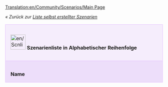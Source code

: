 [[Translation:en/Community/Scenarios/Main Page]]
{{de/Übersetzung|Scenarios List|30}}


''« Zurück zur [[de/Archive/Lists/Liste selbst erstellter Szenarien|Liste selbst erstellter Szenarien]]''

{| cellspacing="3" class="mainpagetable" align="center" width="100%"
|- valign="top" 
|colspan="11" style="font-size: 100%; BACKGROUND-COLOR: #F5EDFC; border: 1px solid #E1BBFF; margin: 0; padding: 1em; text-align: left; width:14%"|[[File:en/Scnlist-alphabetical.png|48px]] <font size="3">'''Szenarienliste in Alphabetischer Reihenfolge'''</font>
|-
|style="font-size: 100%; BACKGROUND-COLOR: #EDDEFA; border: 1px solid #E1BBFF; margin: 0; padding: 1em 1em 0em 1em; text-align: left;"|'''Name'''
|style="font-size: 100%; BACKGROUND-COLOR: #EDDEFA; border: 1px solid #E1BBFF; margin: 0; padding: 1em 1em 0em 1em; text-align: left;"|'''Beschreibung'''
|style="font-size: 100%; BACKGROUND-COLOR: #EDDEFA; border: 1px solid #E1BBFF; margin: 0; padding: 1em 1em 0em 1em; text-align: left;"|'''Schwierigkeit'''
|style="font-size: 100%; BACKGROUND-COLOR: #EDDEFA; border: 1px solid #E1BBFF; margin: 0; padding: 1em 1em 0em 1em; text-align: left;"|'''Klima'''
|style="font-size: 100%; BACKGROUND-COLOR: #EDDEFA; border: 1px solid #E1BBFF; margin: 0; padding: 1em 1em 0em 1em; text-align: left;"|'''Größe'''
|style="font-size: 100%; BACKGROUND-COLOR: #EDDEFA; border: 1px solid #E1BBFF; margin: 0; padding: 1em 1em 0em 1em; text-align: left;"|'''Landschaftstyp'''
|style="font-size: 100%; BACKGROUND-COLOR: #EDDEFA; border: 1px solid #E1BBFF; margin: 0; padding: 1em 1em 0em 1em; text-align: left;"|'''Städte'''
|style="font-size: 100%; BACKGROUND-COLOR: #EDDEFA; border: 1px solid #E1BBFF; margin: 0; padding: 1em 1em 0em 1em; text-align: left;"|'''Industrien'''
|style="font-size: 100%; BACKGROUND-COLOR: #EDDEFA; border: 1px solid #E1BBFF; margin: 0; padding: 1em 1em 0em 1em; text-align: left;"|'''Basierend auf der realen Welt'''
|style="font-size: 100%; BACKGROUND-COLOR: #EDDEFA; border: 1px solid #E1BBFF; margin: 0; padding: 1em 1em 0em 1em; text-align: left;"|'''OpenTTD-Version'''
|style="font-size: 100%; BACKGROUND-COLOR: #EDDEFA; border: 1px solid #E1BBFF; margin: 0; padding: 1em 1em 0em 1em; text-align: left;"|'''Autor'''

{{en/ScenariosListRow|name=[[en/Community/Scenarios/(Don't) Hurt Your Eyes ;-)|(Don't) Hurt Your Eyes ;-)]]
|description=Eine Spielzeugland-Karte, die mit dem originalen TTD erstellt wurde.
|difficulty=[[de/Archive/Lists/Szenarien nach Schwierigkeit - Normal|Normal]]
|setting=[[de/Archive/Lists/Szenarien nach Klima - Spielzeugland|Spielzeugland]]
|size=[[en/Archive/Lists/Scenarios by Size 256x256|256x256]]
|relief=[[en/Archive/Lists/Flat Scenarios|Flat]]
|towns=Normal 
|industries=[[en/Archive/Lists/Scenarios by Quantity of Industries - Normal|Normal]]
|realworld=no 
|version=any
|author=[[en/Sleepie|Sleepie]] 
}}

{{en/ScenariosListRow|name=[[en/Community/Scenarios/A Mars Odyssey|A Mars Odyssey v0.5]]
|description=
|difficulty=[[de/Archive/Lists/Szenarien nach Schwierigkeit - Einfach|Einfach]]
|setting=[[de/Archive/Lists/Szenarien nach Klima - Speziell|Speziell (Mars)]]
|size=[[en/Archive/Lists/Scenarios by Size 256x256|256x256]]
|relief=[[en/Archive/Lists/Flat Scenarios|Flat]]
|towns=Normal
|industries=[[en/Archive/Lists/Scenarios by Quantity of Industries - Normal|Normal]]
|realworld=no
|version=0.5.0
|author=Ominus
}}

{{en/ScenariosListRow|name=[[en/Community/Scenarios/Alexander to Karthoum|Alexander to Karthoum]]
|description=Diese Karte basiert auf einer Höhenkarte des Nils.
|difficulty=[[de/Archive/Lists/Szenarien nach Schwierigkeit - Normal|Normal]]
|setting=[[de/Archive/Lists/Szenarien nach Klima - Sub-Tropisch|Sub-Tropisch]]
|size=[[en/Archive/Lists/Scenarios by Size 512x2048|512x2048]]
|relief=[[en/Archive/Lists/Flat Scenarios|Flat]]
|towns=Normal
|industries=[[en/Archive/Lists/Scenarios by Quantity of Industries - Normal|Normal]]
|realworld=[[en/Archive/Lists/Scenarios Based on Real World|The Nile from the delta to Karthoum]]
|version=0.5.0
|author=thebrightside
}}

{{en/ScenariosListRow|name=[[en/Community/Scenarios/Europe|CarstsEuropeScenario]]
|description=Europa basierend auf NASA SRTM-Daten
|difficulty=[[de/Archive/Lists/Szenarien nach Schwierigkeit - Normal|Normal]]
|setting=[[de/Archive/Lists/Szenarien nach Klima - Gemäßigt|Gemäßigt]]
|size=[[en/Archive/Lists/Scenarios by Size 2048x2048|2048x2048]]
|relief=[[en/Archive/Lists/Mixed Relief Scenarios|Mixed]]
|towns=High
|industries=[[en/Archive/Lists/Scenarios by Quantity of Industries - High|High]]
|realworld=[[en/Archive/Lists/Scenarios Based on Real World|Europe]]
|version=0.5.0
|author=[[en/CARST|CARST]]
}}

{{en/ScenariosListRow|name=[[en/Community/Scenarios/CarstsMonsterScenario v3|CarstsMonsterScenario_v3]]
|description=Hunderte von Städten und Industrien
|difficulty=[[de/Archive/Lists/Szenarien nach Schwierigkeit - Einfach|Einfach]]
|setting=[[de/Archive/Lists/Szenarien nach Klima - Gemäßigt|Gemäßigt]]
|size=[[en/Archive/Lists/Scenarios by Size 2048x2048|2048x2048]]
|relief=[[en/Archive/Lists/Flat Scenarios|Flat]]
|towns=High
|industries=[[en/Archive/Lists/Scenarios by Quantity of Industries - High|High]]
|realworld=no
|version=0.5.0
|author=[[en/CARST|CARST]]
}}

{{en/ScenariosListRow|name=[[en/Community/Scenarios/CarstsTrainingScenario v3|CarstsTrainingScenario_v3]]
|description=Trainingskarte mit sechs Städten
|difficulty=[[de/Archive/Lists/Szenarien nach Schwierigkeit - Einfach|Einfach]]
|setting=[[de/Archive/Lists/Szenarien nach Klima - Gemäßigt|Gemäßigt]]
|size=[[en/Archive/Lists/Scenarios by Size 256x256|256x256]]
|relief=[[en/Archive/Lists/Very Flat Scenarios|Very Flat]]
|towns=Low
|industries=[[en/Archive/Lists/Scenarios by Quantity of Industries - High|High]]
|realworld=no
|version=0.6.0
|author=[[en/CARST|CARST]]
}}

{{en/ScenariosListRow|name=[[en/Community/Scenarios/CarstsWorldScenario|CarstsWorldScenario]]
|description=Der Planet Erde basierend auf Satellitendaten.
|difficulty=[[de/Archive/Lists/Szenarien nach Schwierigkeit - Normal|Normal]]
|setting=[[de/Archive/Lists/Szenarien nach Klima - Gemäßigt|Gemäßigt]]
|size=[[en/Archive/Lists/Scenarios with greater Size than 2048x2048 or Size not listed|8192x4096]]
|relief=[[en/Archive/Lists/Mixed Relief Scenarios|Mixed]]
|towns=Normal
|industries=[[en/Archive/Lists/Scenarios by Quantity of Industries - Normal|Normal]]
|realworld=[[en/Archive/Lists/Scenarios Based on Real World|Earth]]
|version=0.6.0
|author=[[en/CARST|CARST]]
}}

{{en/ScenariosListRow|name=[[en/Community/Scenarios/Chatham Islands|Chatham Islands v0.5]]
|description=Neuseeland's [https://www.wikipedia.org/wiki/Chatham_Islands Chatham Islands]
|difficulty=[[de/Archive/Lists/Szenarien nach Schwierigkeit - Normal|Normal]]
|setting=[[de/Archive/Lists/Szenarien nach Klima - Sub-Tropisch|Sub-Tropisch]]
|size=[[en/Archive/Lists/Scenarios by Size 1024x1024|1024x1024]]
|relief=[[en/Archive/Lists/Hilly Scenarios|Hilly]]
|towns=High
|industries=[[en/Archive/Lists/Scenarios by Quantity of Industries - High|High]]
|realworld=[[en/Archive/Lists/Scenarios Based on Real World|Chatham Islands (Terrain only)]]
|version=0.5.0
|author=Ominus
}}

{{en/ScenariosListRow|name=[[en/Community/Scenarios/Climb up the Mountains|Climb up the Mountains]]
|description=Erstellt mit dem originalen TTD
|difficulty=[[de/Archive/Lists/Szenarien nach Schwierigkeit - Normal|Normal]]
|setting=[[de/Archive/Lists/Szenarien nach Klima - Sub-Arktisch|Sub-Arktisch]]
|size=[[en/Archive/Lists/Scenarios by Size 256x256|256x256]]
|relief=[[en/Archive/Lists/Mixed Relief Scenarios|Mixed]]
|towns=Normal
|industries=[[en/Archive/Lists/Scenarios by Quantity of Industries - Normal|Normal]]
|realworld=no
|version=any
|author=[[en/Sleepie|Sleepie]]
}}

{{en/ScenariosListRow|name=[[en/Community/Scenarios/Cuba|Cuba]]
|description=
|difficulty=[[de/Archive/Lists/Szenarien nach Schwierigkeit - Normal|Normal]]
|setting=[[de/Archive/Lists/Szenarien nach Klima - Sub-Tropisch|Sub-Tropisch]]
|size=[[en/Archive/Lists/Scenarios by Size 1024x512|1024x512]]
|relief=[[en/Archive/Lists/Mixed Relief Scenarios|Mixed]]
|towns=Normal
|industries=[[en/Archive/Lists/Scenarios by Quantity of Industries - Normal|Normal]]
|realworld=Yes
|version=0.6.0
|author=[[en/Pasisti|pasisti]]
}}

{{en/ScenariosListRow|name=[[en/Community/Scenarios/Dale of Scandy|Dale of Scandy]]
|description=Eine sehr gute sub-arktische Karte
|difficulty=[[de/Archive/Lists/Szenarien nach Schwierigkeit - Normal|Normal]]
|setting=[[de/Archive/Lists/Szenarien nach Klima - Sub-Arktisch|Sub-Arktisch]]
|size=[[en/Archive/Lists/Scenarios by Size 256x256|256x256]]
|relief=[[en/Archive/Lists/Mountainous Scenarios|Mountainous]]
|towns=Normal
|industries=[[en/Archive/Lists/Scenarios by Quantity of Industries - High|High]]
|realworld=no
|version=0.4.5
|author=George
}}

{{en/ScenariosListRow|name=[[en/Community/Scenarios/Denmark|Denmark]]
|description=
|difficulty=[[de/Archive/Lists/Szenarien nach Schwierigkeit - Normal|Normal]]
|setting=[[de/Archive/Lists/Szenarien nach Klima - Gemäßigt|Gemäßigt]]
|size=[[en/Archive/Lists/Scenarios by Size 1024x1024|1024x1024]]
|relief=[[en/Archive/Lists/Flat Scenarios|Flat]]
|towns=High
|industries=[[en/Archive/Lists/Scenarios by Quantity of Industries - Normal|Normal]]
|realworld=[[en/Archive/Lists/Scenarios Based on Real World|Denmark]]
|version=0.5.1-RC2
|author=Kristian Rasmussen
}}

{{en/ScenariosListRow|name=[[en/Community/Scenarios/Desert Tracking|Desert Tracking]]
|description=Eine lange Insel, [...] ein guter Platz, um das Bauen von Netzwerken zu üben
|difficulty=[[de/Archive/Lists/Szenarien nach Schwierigkeit - Normal|Normal]]
|setting=[[de/Archive/Lists/Szenarien nach Klima - Sub-Tropisch|Sub-Tropisch]]
|size=[[en/Archive/Lists/Scenarios by Size 256x512|256x512]]
|relief=[[en/Archive/Lists/Mixed Relief Scenarios|Mixed]]
|towns=Low (11)
|industries=[[en/Archive/Lists/Scenarios by Quantity of Industries - Normal|Normal]]
|realworld=no
|version=Nightly r10026
|author=Deep Blue
}}

{{en/ScenariosListRow|name=[[en/Community/Scenarios/Echo|Echo]]
|description=zwei hauptsächlich subtropische Kontinente
|difficulty=[[de/Archive/Lists/Szenarien nach Schwierigkeit - Normal|Normal]]
|setting=[[de/Archive/Lists/Szenarien nach Klima - Sub-Tropisch|Sub-Tropisch]]
|size=[[en/Archive/Lists/Scenarios by Size 256x256|256x256]]
|relief=[[en/Archive/Lists/Hilly Scenarios|Hilly]]
|towns=Normal
|industries=[[en/Archive/Lists/Scenarios by Quantity of Industries - Low|Low]]
|realworld=no
|version=0.4.5
|author=S. Morris (Jungle)
}}






{{en/ScenariosListRow|name=[[en/Community/Scenarios/Flevoland|Flevoland]]
|description=Flevoland ist eine Provinz der Niederlanden und eines der berühmten Poldern. Die Deiche schützen die Städte und Dörfer von der Flut. Wenn ein Teil des Deichs entfernt wird, werden wirklich Dinge unter Wasser geraten. Das Szenario startet im Jahre 1984.
|difficulty=[[de/Archive/Lists/Szenarien nach Schwierigkeit - Einfach|Einfach]]
|setting=[[de/Archive/Lists/Szenarien nach Klima - Gemäßigt|Gemäßigt]]
|size=[[en/Archive/Lists/Scenarios by Size 512x512|512x512]]
|relief=[[en/Archive/Lists/Very Flat Scenarios|Very Flat]]
|towns=Low
|industries=[[en/Archive/Lists/Scenarios by Quantity of Industries - Normal|Normal]]
|realworld=[[en/Archive/Lists/Scenarios Based on Real World|Flevoland]]
|version=0.6.3
|author=[[en/PSVSupporter|PSVSupporter]]
}}









{{en/ScenariosListRow|name=[[en/Community/Scenarios/Florida|Florida v0.1]]
|description=
|difficulty=[[de/Archive/Lists/Szenarien nach Schwierigkeit - Einfach|Einfach]]
|setting=[[de/Archive/Lists/Szenarien nach Klima - Gemäßigt|Gemäßigt]]
|size=[[en/Archive/Lists/Scenarios by Size 512x512|512x512]]
|relief=[[en/Archive/Lists/Very Flat Scenarios|Very Flat]]
|towns=High
|industries=[[en/Archive/Lists/Scenarios by Quantity of Industries - Normal|Normal]]
|realworld=[[en/Archive/Lists/Scenarios Based on Real World|Florida]]
|version=0.5.0
|author=James Kirk aka Carskick
}}

{{en/ScenariosListRow|name=[[en/Fractal Landscape|Fractal Landscape]][[File:en/Fractal Landscape ss1.png|128px]]
|description=
|difficulty=[[de/Archive/Lists/Szenarien nach Schwierigkeit - Einfach|Einfach]]
|setting=[[de/Archive/Lists/Szenarien nach Klima - Gemäßigt|Gemäßigt]]
|size=[[en/Archive/Lists/Scenarios by Size 512x512|512x512]]
|relief=[[en/Archive/Lists/Mixed Relief Scenarios|Mixed]]
|towns=Normal
|industries=[[en/Archive/Lists/Scenarios by Quantity of Industries - Normal|Normal]]
|realworld=no
|version=0.5.3
|author=CMG Lee
}}

{{en/ScenariosListRow|name=[[en/Community/Scenarios/Get Your Ships|Get Your Ships!]]
|description=
|difficulty=[[de/Archive/Lists/Szenarien nach Schwierigkeit - Schwierig|Schwierig]]
|setting=[[de/Archive/Lists/Szenarien nach Klima - Gemäßigt|Gemäßigt]]
|size=[[en/Archive/Lists/Scenarios by Size 128x512|512x128]]
|relief=[[en/Archive/Lists/Mixed Relief Scenarios|Mixed]]
|towns=Low
|industries=[[en/Archive/Lists/Scenarios by Quantity of Industries - Low|Low]]
|realworld=no
|version=0.5.0
|author=[[en/ZxBiohazardZx|ZxBiohazardZx]]
}}

{{en/ScenariosListRow|name=[[en/Community/Scenarios/Iceland|Iceland]]
|description=
|difficulty=[[de/Archive/Lists/Szenarien nach Schwierigkeit - Normal|Normal]]
|setting=[[de/Archive/Lists/Szenarien nach Klima - Sub-Arktisch|Sub-Arktisch]]
|size=[[en/Archive/Lists/Scenarios by Size 512x512|512x512]]
|relief=[[en/Archive/Lists/Hilly Scenarios|Hilly]]
|towns=Low
|industries=[[en/Archive/Lists/Scenarios by Quantity of Industries - Low|Low]]
|realworld=[[en/Archive/Lists/Scenarios Based on Real World|Iceland]]
|version=0.5.0
|author=Knartz
}}

{{en/ScenariosListRow|name=[[en/Community/Scenarios/Islands|Islands]]
|description=
|difficulty=[[de/Archive/Lists/Szenarien nach Schwierigkeit - Normal|Normal]]
|setting=[[de/Archive/Lists/Szenarien nach Klima - Sub-Tropisch|Sub-Tropisch]]
|size=[[en/Archive/Lists/Scenarios by Size 128x128|128x128]]
|relief=[[en/Archive/Lists/Hilly Scenarios|Hilly]]
|towns=Normal
|industries=[[en/Archive/Lists/Scenarios by Quantity of Industries - Normal|Normal]]
|realworld=no
|version=0.4.5
|author=Zimri
}}

{{en/ScenariosListRow|name=[[en/Community/Scenarios/Italy|Italy Scenario v.035]]
|description=
|difficulty=[[de/Archive/Lists/Szenarien nach Schwierigkeit - Einfach|Einfach]]
|setting=[[de/Archive/Lists/Szenarien nach Klima - Gemäßigt|Gemäßigt]]
|size=[[en/Archive/Lists/Scenarios by Size 2048x2048|2048x2048]]
|relief=[[en/Archive/Lists/Mixed Relief Scenarios|Mixed]]
|towns=High
|industries=[[en/Archive/Lists/Scenarios by Quantity of Industries - High|High]]
|realworld=[[en/Archive/Lists/Scenarios Based on Real World|Italy]]
|version=0.5.0-RC4
|author=Mikima
}}

{{en/ScenariosListRow|name=[[en/Community/Scenarios/Jamaica|Jamaica]]
|description=großes Potential, um die ganze Insel zu nutzen
|difficulty=[[de/Archive/Lists/Szenarien nach Schwierigkeit - Schwierig|Schwierig]]
|setting=[[de/Archive/Lists/Szenarien nach Klima - Sub-Tropisch|Sub-Tropisch]]
|size=[[en/Archive/Lists/Scenarios by Size 256x256|256x256]]
|relief=[[en/Archive/Lists/Flat Scenarios|Flat]]
|towns=Normal
|industries=[[en/Archive/Lists/Scenarios by Quantity of Industries - High|High]]
|realworld=[[en/Archive/Lists/Scenarios Based on Real World|Jamaica]]
|version=0.5.2
|author=Luukland
}}

{{en/ScenariosListRow|name=[[en/Community/Scenarios/Kloof|Kloof]]
|description=Eine Karte am höchsten Höhenniveau geteilt durch eine große Schlucht.
|difficulty=[[de/Archive/Lists/Szenarien nach Schwierigkeit - Einfach|Einfach]]
|setting=[[de/Archive/Lists/Szenarien nach Klima - Gemäßigt|Gemäßigt]]
|size=[[en/Archive/Lists/Scenarios by Size 512x512|512x512]]
|relief=[[en/Archive/Lists/Mixed Relief Scenarios|Mixed]]
|towns=High
|industries=[[en/Archive/Lists/Scenarios by Quantity of Industries - Normal|Normal]]
|realworld=no
|version=0.5.0
|author=thebrightside
}}

{{en/ScenariosListRow|name=[[en/Community/Scenarios/Kritschgau|Kritschgau]]
|description=Eine Stadt mit 310 000 Einwohnern, die sich aus verschiedenen Bezirken, die mit Autobahnen verbunden sind, zusammensetzt.
|difficulty=[[de/Archive/Lists/Szenarien nach Schwierigkeit - Normal|Normal]]
|setting=[[de/Archive/Lists/Szenarien nach Klima - Gemäßigt|Gemäßigt]]
|size=[[en/Archive/Lists/Scenarios by Size 256x256|256x256]]
|relief=[[en/Archive/Lists/Flat Scenarios|Flat]]
|towns=High
|industries=None
|realworld=No
|version=[[en/Archive/Community/Nightly build]] r14110 or newer
|author=[[en/Jupix|Jupix]]
}}

{{en/ScenariosListRow|name=[[en/Community/Scenarios/Lakes|Lakes]]
|description=Eine Karte, die mit dem originalen TTD gemacht wurde
|difficulty=[[de/Archive/Lists/Szenarien nach Schwierigkeit - Normal|Normal]]
|setting=[[de/Archive/Lists/Szenarien nach Klima - Gemäßigt|Gemäßigt]]
|size=[[en/Archive/Lists/Scenarios by Size 256x256|256x256]]
|relief=[[en/Archive/Lists/Mixed Relief Scenarios|Mixed]]
|towns=Normal
|industries=[[en/Archive/Lists/Scenarios by Quantity of Industries - High|High]]
|realworld=no
|version=any
|author=[[en/Sleepie|Sleepie]]
}}

{{en/ScenariosListRow|name=[[en/Community/Scenarios/Land of Floods|Land of Floods v0.5]]
|description=
|difficulty=[[de/Archive/Lists/Szenarien nach Schwierigkeit - Normal|Normal]]
|setting=[[de/Archive/Lists/Szenarien nach Klima - Gemäßigt|Gemäßigt]]
|size=[[en/Archive/Lists/Scenarios by Size 256x256|256x256]]
|relief=[[en/Archive/Lists/Very Flat Scenarios|Very Flat]]
|towns=Normal
|industries=[[en/Archive/Lists/Scenarios by Quantity of Industries - Normal|Normal]]
|realworld=no
|version=0.5.0
|author=Ominus
}}

{{en/ScenariosListRow|name=[[en/Community/Scenarios/Latvia|Latvia]]
|description= Eine Karte von Lettland und Teilen der Nachbarländer
|difficulty=[[de/Archive/Lists/Szenarien nach Schwierigkeit - Normal|Normal]]
|setting=[[de/Archive/Lists/Szenarien nach Klima - Gemäßigt|Gemäßigt]]
|size=[[en/Archive/Lists/Scenarios by Size 512x512|512x512]]
|relief=[[en/Archive/Lists/Mixed Relief Scenarios|Mixed]]
|towns=Normal
|industries=[[en/Archive/Lists/Scenarios by Quantity of Industries - Normal|Normal]]
|realworld=[[en/Archive/Lists/Scenarios Based on Real World|Latvia]]
|version=0.6.0 beta3
|author=Pendrokar
}}

{{en/ScenariosListRow|name=[[en/Community/Scenarios/Lithuania|Lithuania]]
|description= Eine Karte von Litauen und Teilen der Nachbarländer
|difficulty=[[de/Archive/Lists/Szenarien nach Schwierigkeit - Normal|Normal]]
|setting=[[de/Archive/Lists/Szenarien nach Klima - Gemäßigt|Gemäßigt]]
|size=[[en/Archive/Lists/Scenarios by Size 512x512|512x512]]
|relief=[[en/Archive/Lists/Mixed Relief Scenarios|Mixed]]
|towns=Normal
|industries=[[en/Archive/Lists/Scenarios by Quantity of Industries - Normal|Normal]]
|realworld=[[en/Archive/Lists/Scenarios Based on Real World|Lithuania]]
|version=0.7.0
|author=carnifex, brisky
}}

{{en/ScenariosListRow|name=[[en/Community/Scenarios/Malta|Malta]]
|description=Malta, Gozo und Comino basierend auf SRTM-3-Daten
|difficulty=[[de/Archive/Lists/Szenarien nach Schwierigkeit - Einfach|Einfach]]
|setting=[[de/Archive/Lists/Szenarien nach Klima - Sub-Tropisch|Sub-Tropisch]]
|size=[[en/Archive/Lists/Scenarios by Size 512x1024|512x1024]]
|relief=[[en/Archive/Lists/Hilly Scenarios|Hilly]]
|towns=Normal
|industries=[[en/Archive/Lists/Scenarios by Quantity of Industries - Normal|Normal]]
|realworld=[[en/Archive/Lists/Scenarios Based on Real World|Malta]]
|version=0.6.0-beta3
|author=[[en/Daisayah|Daisayah]]
}}

{{en/ScenariosListRow|name=[[en/Community/Scenarios/New Zealand North Island|New Zealand North Island]]
|description=Die nördliche Insel von Neuseeland
|difficulty=[[de/Archive/Lists/Szenarien nach Schwierigkeit - Normal|Normal]]
|setting=[[de/Archive/Lists/Szenarien nach Klima - Gemäßigt|Gemäßigt]]
|size=[[en/Archive/Lists/Scenarios by Size 2048x2048|2048x2048]]
|relief=[[en/Archive/Lists/Mixed Relief Scenarios|Mixed]]
|towns=Low 
|industries=[[en/Archive/Lists/Scenarios by Quantity of Industries - Normal|Normal]]
|realworld=[[en/Archive/Lists/Scenarios Based on Real World|New Zealand]]
|version=0.6.1-RC1
|author=sootynz
}}

{{en/ScenariosListRow|name=[[en/Community/Scenarios/New Zealand South Island arctic|New Zealand South Island arctic]]
|description=Die südliche Insel von Neuseeland
|difficulty=[[de/Archive/Lists/Szenarien nach Schwierigkeit - Normal|Normal]]
|setting=[[de/Archive/Lists/Szenarien nach Klima - Sub-Arktisch|Sub-Arktisch]]
|size=[[en/Archive/Lists/Scenarios by Size 1024x1024|1024x1024]]
|relief=[[en/Archive/Lists/Mixed Relief Scenarios|Mixed]]
|towns=Normal 
|industries=[[en/Archive/Lists/Scenarios by Quantity of Industries - Normal|Normal]]
|realworld=[[en/Archive/Lists/Scenarios Based on Real World|New Zealand]]
|version=0.6.1-RC1
|author=sootynz
}}

{{en/ScenariosListRow|name=[[en/Community/Scenarios/Northumberland, England|Northumberland, England]]
|description=Eine Darstellung von Northumberland
|difficulty=[[de/Archive/Lists/Szenarien nach Schwierigkeit - Normal|Normal]]
|setting=[[de/Archive/Lists/Szenarien nach Klima - Gemäßigt|Gemäßigt]]
|size=[[en/Archive/Lists/Scenarios by Size 1024x512|1024x512]]
|relief=[[en/Archive/Lists/Mixed Relief Scenarios|Mixed]]
|towns=Low 
|industries=[[en/Archive/Lists/Scenarios by Quantity of Industries - Low|Low]]
|realworld=[[en/Archive/Lists/Scenarios Based on Real World|England]]
|version=0.6.3
|author=Pete Loud
}}

{{en/ScenariosListRow|name=[[en/Community/Scenarios/Snowy Highlands|Snowy Highlands v0.5]]
|description=
|difficulty=[[de/Archive/Lists/Szenarien nach Schwierigkeit - Normal|Normal]]
|setting=[[de/Archive/Lists/Szenarien nach Klima - Sub-Arktisch|Sub-Arktisch]]
|size=[[en/Archive/Lists/Scenarios by Size 2048x2048|2048x2048]]
|relief=[[en/Archive/Lists/Hilly Scenarios|Hilly]]
|towns=Normal
|industries=[[en/Archive/Lists/Scenarios by Quantity of Industries - Normal|Normal]]
|realworld=no
|version=0.5.0-RC5
|author=[[en/Sleepie|Sleepie]]
}}

{{en/ScenariosListRow|name=[[en/Community/Scenarios/South West France|South West France]]
|description=Der große Südwesten von Frankreich
|difficulty=[[de/Archive/Lists/Szenarien nach Schwierigkeit - Normal|Normal]]
|setting=[[de/Archive/Lists/Szenarien nach Klima - Gemäßigt|Gemäßigt]]
|size=[[en/Archive/Lists/Scenarios by Size 512x512|512x512]]
|relief=[[en/Archive/Lists/Mixed Relief Scenarios|Mixed]]
|towns=High
|industries=[[en/Archive/Lists/Scenarios by Quantity of Industries - Normal|Normal]]
|realworld=[[en/Archive/Lists/Scenarios Based on Real World|South West, France]]
|version=0.7.0
|author=[[en/Piccolo|Piccolo]]
}}

{{en/ScenariosListRow|name=[[en/Community/Scenarios/South Yorkshire|South Yorkshire]]
|description=Eine große, maßstabsgetreue Karte von South Yorkshire, England
|difficulty=[[de/Archive/Lists/Szenarien nach Schwierigkeit - Normal|Normal]]
|setting=[[de/Archive/Lists/Szenarien nach Klima - Gemäßigt|Gemäßigt]]
|size=[[en/Archive/Lists/Scenarios by Size 512x512|512x512]]
|relief=[[en/Archive/Lists/Mixed Relief Scenarios|Mixed]]
|towns=Normal 
|industries=[[en/Archive/Lists/Scenarios by Quantity of Industries - Normal|Normal]]
|realworld=[[en/Archive/Lists/Scenarios Based on Real World|South Yorkshire]]
|version=nightly after 14462
|author=sootynz
}}

{{en/ScenariosListRow|name=[[en/Community/Scenarios/Super Britania|Super Britania]]
|description=
|difficulty=[[de/Archive/Lists/Szenarien nach Schwierigkeit - Normal|Normal]]
|setting=[[de/Archive/Lists/Szenarien nach Klima - Gemäßigt|Gemäßigt]]
|size=[[en/Archive/Lists/Scenarios by Size 256x256|256x256]]
|relief=[[en/Archive/Lists/Flat Scenarios|Flat]]
|towns=Normal
|industries=[[en/Archive/Lists/Scenarios by Quantity of Industries - Normal|Normal]]
|realworld=no
|version=0.4.5
|author=George
}}

{{en/ScenariosListRow|name=[[en/Community/Scenarios/The Barrens|The Barrens]]
|description=
|difficulty=[[de/Archive/Lists/Szenarien nach Schwierigkeit - Normal|Normal]]
|setting=[[de/Archive/Lists/Szenarien nach Klima - Sub-Tropisch|Sub-Tropisch]]
|size=[[en/Archive/Lists/Scenarios by Size 512x512|512x512]]
|relief=[[en/Archive/Lists/Mixed Relief Scenarios|Mixed]]
|towns=Normal
|industries=[[en/Archive/Lists/Scenarios by Quantity of Industries - High|High]]
|realworld=no
|version=0.6.0-beta2
|author=[[en/Tirdun]]
}}

{{en/ScenariosListRow|name=[[en/Community/Scenarios/The Isles|The Isles v1.1]]
|description=
|difficulty=[[de/Archive/Lists/Szenarien nach Schwierigkeit - Normal|Normal]]
|setting=[[de/Archive/Lists/Szenarien nach Klima - Sub-Tropisch|Sub-Tropisch]]
|size=[[en/Archive/Lists/Scenarios by Size 1024x1024|1024x1024]]
|relief=[[en/Archive/Lists/Flat Scenarios|Flat]]
|towns=High
|industries=[[en/Archive/Lists/Scenarios by Quantity of Industries - Normal|Normal]]
|realworld=no
|version=0.4.8
|author=thebrightside
}}

{{en/ScenariosListRow|name=[[en/Community/Scenarios/Toy Train|Toy Train]]
|description=
|difficulty=[[de/Archive/Lists/Szenarien nach Schwierigkeit - Schwierig|Schwierig]]
|setting=[[de/Archive/Lists/Szenarien nach Klima - Spielzeugland|Spielzeugland]]
|size=[[en/Archive/Lists/Scenarios by Size 256x256|256x256]]
|relief=[[en/Archive/Lists/Mountainous Scenarios|Mountainous]]
|towns=Low
|industries=[[en/Archive/Lists/Scenarios by Quantity of Industries - Normal|Normal]]
|realworld=no
|version=0.4.5
|author=Purno
}}

{{en/ScenariosListRow|name=[[en/Community/Scenarios/Tropical River|Tropical River]]
|description=
|difficulty=[[de/Archive/Lists/Szenarien nach Schwierigkeit - Normal|Normal]]
|setting=[[de/Archive/Lists/Szenarien nach Klima - Sub-Tropisch|Sub-Tropisch]]
|size=[[en/Archive/Lists/Scenarios by Size 128x1024|128x1024]]
|relief=[[en/Archive/Lists/Very Flat Scenarios|Very Flat]]
|towns=Normal
|industries=[[en/Archive/Lists/Scenarios by Quantity of Industries - Normal|Normal]]
|realworld=no
|version=0.4.8
|author=Viole Falushe
}}

{{en/ScenariosListRow|name=[[en/Community/Scenarios/United Kingdom|United Kingdom v1.0]]
|description=Basierend auf Reliefkarten der NASABased off height map data from NASA
|difficulty=[[de/Archive/Lists/Szenarien nach Schwierigkeit - Einfach|Einfach]]
|setting=[[de/Archive/Lists/Szenarien nach Klima - Gemäßigt|Gemäßigt]]
|size=[[en/Archive/Lists/Scenarios by Size 2048x2048|2048x2048]]
|relief=[[en/Archive/Lists/Mixed Relief Scenarios|Mixed]]
|towns=Normal
|industries=[[en/Archive/Lists/Scenarios by Quantity of Industries - High|High]]
|realworld=[[en/Archive/Lists/Scenarios Based on Real World|United Kingdom]]
|version=0.5.0
|author=JonScaife
}}

{{en/ScenariosListRow|name=[[en/Community/Scenarios/Verdant Islands|Verdant Islands]]
|description=
|difficulty=[[de/Archive/Lists/Szenarien nach Schwierigkeit - Normal|Normal]]
|setting=[[de/Archive/Lists/Szenarien nach Klima - Gemäßigt|Gemäßigt]]
|size=[[en/Archive/Lists/Scenarios by Size 256x256|256x256]]
|relief=[[en/Archive/Lists/Mountainous Scenarios|Mountainous]]
|towns=Normal
|industries=[[en/Archive/Lists/Scenarios by Quantity of Industries - High|High]]
|realworld=no
|version=0.6.0-beta2
|author=[[en/Tirdun]]
}}

{{en/ScenariosListRow|name=[[en/Community/Scenarios/Water and Mountains|Water and Mountains v1.0]]
|description=
|difficulty=[[de/Archive/Lists/Szenarien nach Schwierigkeit - Normal|Normal]]
|setting=[[de/Archive/Lists/Szenarien nach Klima - Gemäßigt|Gemäßigt]]
|size=[[en/Archive/Lists/Scenarios by Size 512x512|512x512]]
|relief=[[en/Archive/Lists/Hilly Scenarios|Hilly]]
|towns=Low
|industries=[[en/Archive/Lists/Scenarios by Quantity of Industries - Low|Low]]
|realworld=no
|version=Nightly r8148 (0.6.x)
|author=[[en/Sleepie|Sleepie]]
}}

{{en/ScenariosListRow|name=[[en/Community/Scenarios/Whistler|Whistler]]
|minimap=Scenario_whistler.gif
|screenshot=Scenario_whistler2.gif
|description=Eine kleine, spaßige und einfache Karte. Kannst du alles Transportieren? Startet am 1.1.2008
|difficulty=[[de/Archive/Lists/Szenarien nach Schwierigkeit - Einfach|Einfach]]
|setting=[[de/Archive/Lists/Szenarien nach Klima - Sub-Arktisch|Sub-Arktisch]]
|size=[[en/Archive/Lists/Scenarios by Size 256x256|256x256]]
|relief=[[en/Archive/Lists/Mixed Relief Scenarios|Mixed]]
|towns=Normal
|industries=[[en/Archive/Lists/Scenarios by Quantity of Industries - Normal|Normal]]
|realworld=No
|version=0.6.3
|author=[[en/Priski|Priski]]
}}
|}